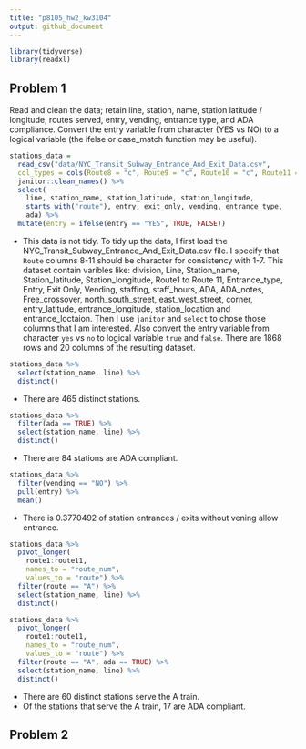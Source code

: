 ```yaml
---
title: "p8105_hw2_kw3104"
output: github_document
---
```


```r
library(tidyverse)
library(readxl)
```

## Problem 1
Read and clean the data; retain line, station, name, station latitude / longitude, routes served, entry, vending, entrance type, and ADA compliance. Convert the entry variable from character (YES vs NO) to a logical variable (the ifelse or case_match function may be useful).

```r
stations_data = 
  read_csv("data/NYC_Transit_Subway_Entrance_And_Exit_Data.csv", 
  col_types = cols(Route8 = "c", Route9 = "c", Route10 = "c", Route11 = "c")) %>% 
  janitor::clean_names() %>% 
  select(
    line, station_name, station_latitude, station_longitude, 
    starts_with("route"), entry, exit_only, vending, entrance_type, 
    ada) %>% 
  mutate(entry = ifelse(entry == "YES", TRUE, FALSE))
```
* This data is not tidy. To tidy up the data, I first load the NYC_Transit_Subway_Entrance_And_Exit_Data.csv file. I specify that `Route` columns 8-11 should be character for consistency with 1-7.  This dataset contain varibles like: division, Line, Station_name, Station_latitude, Station_longitude, Route1 to Route 11, Entrance_type, Entry, Exit Only, Vending, staffing, staff_hours, ADA, ADA_notes, Free_crossover, north_south_street, east_west_street, corner, entry_latitude, entrance_longitude, station_location and entrance_loctaion. Then I use `janitor` and `select` to chose those columns that I am interested. Also convert the entry variable from character `yes` vs `no` to logical variable `true` and `false`. There are 1868 rows and 20 columns of the resulting dataset. 


```r
stations_data %>%  
  select(station_name, line) %>%  
  distinct()
```
* There are 465 distinct stations.

```r
stations_data %>%  
  filter(ada == TRUE) %>%  
  select(station_name, line) %>%  
  distinct()
```
* There are 84 stations are ADA compliant.

```r
stations_data %>%  
  filter(vending == "NO") %>% 
  pull(entry) %>%  
  mean()
```
* There is 0.3770492 of station entrances / exits without vening allow entrance.

```r
stations_data %>%  
  pivot_longer(
    route1:route11,
    names_to = "route_num",
    values_to = "route") %>% 
  filter(route == "A") %>%  
  select(station_name, line) %>% 
  distinct()

stations_data %>%  
  pivot_longer(
    route1:route11,
    names_to = "route_num",
    values_to = "route") %>%  
  filter(route == "A", ada == TRUE) %>% 
  select(station_name, line) %>%  
  distinct()
```
* There are 60 distinct stations serve the A train.
* Of the stations that serve the A train, 17 are ADA compliant. 


## Problem 2










